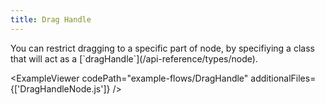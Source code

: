 ```yaml
---
title: Drag Handle
---
```



<ExampleLayout>
You can restrict dragging to a specific part of node, by specifiying a class that will act as a [`dragHandle`](/api-reference/types/node).

<ExampleViewer
  codePath="example-flows/DragHandle"
  additionalFiles={['DragHandleNode.js']}
/>
</ExampleLayout>
